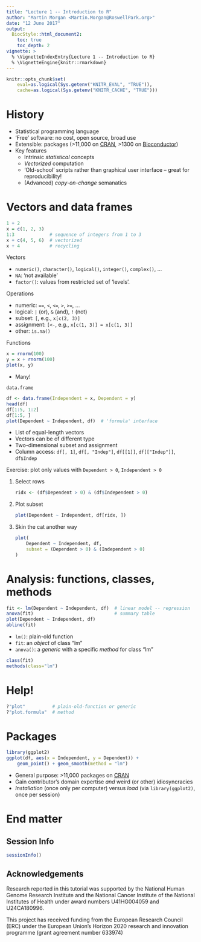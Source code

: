 ```yaml
---
title: "Lecture 1 -- Introduction to R"
author: "Martin Morgan <Martin.Morgan@RoswellPark.org>"
date: "12 June 2017"
output:
  BiocStyle::html_document2:
    toc: true
    toc_depth: 2
vignette: >
  % \VignetteIndexEntry{Lecture 1 -- Introduction to R}
  % \VignetteEngine{knitr::rmarkdown}
---
```


```r
knitr::opts_chunk$set(
    eval=as.logical(Sys.getenv("KNITR_EVAL", "TRUE")),
    cache=as.logical(Sys.getenv("KNITR_CACHE", "TRUE")))
```

# History

- Statistical programming language
- 'Free' software: no cost, open source, broad use
- Extensible: packages (>11,000 on [CRAN][], >1300 on [Bioconductor][])
- Key features
    - Intrinsic _statistical_ concepts
    - _Vectorized_ computation
    - 'Old-school' scripts rather than graphical user interface -- great
      for reproducibility!
    - (Advanced) _copy-on-change_ semanatics

# Vectors and data frames

```r
1 + 2
x = c(1, 2, 3)
1:3             # sequence of integers from 1 to 3
x + c(4, 5, 6)  # vectorized
x + 4           # recycling
```

Vectors

- `numeric()`, `character()`, `logical()`, `integer()`, `complex()`, ...
- `NA`: 'not available'
- `factor()`: values from restricted set of 'levels'.

Operations

- numeric: `==`, `<`, `<=`, `>`, `>=`, ...
- logical: `|` (or), `&` (and), `!` (not)
- subset: `[`, e.g., `x[c(2, 3)]`
- assignment: `[<-`, e.g., `x[c(1, 3)] = x[c(1, 3)]`
- other: `is.na()`

Functions

```r
x = rnorm(100)
y = x + rnorm(100)
plot(x, y)
```

- Many!

`data.frame`

```r
df <- data.frame(Independent = x, Dependent = y)
head(df)
df[1:5, 1:2]
df[1:5, ]
plot(Dependent ~ Independent, df)  # 'formula' interface
```

- List of equal-length vectors
- Vectors can be of different type
- Two-dimensional subset and assignment
- Column access: `df[, 1]`, `df[, "Indep"]`, `df[[1]]`,
  `df[["Indep"]]`, `df$Indep`
  
Exercise: plot only values with `Dependent > 0`, `Independent > 0`

1. Select rows

    ```r
    ridx <- (df$Dependent > 0) & (df$Independent > 0)
    ```

2. Plot subset

    ```r
    plot(Dependent ~ Independent, df[ridx, ])
    ```
    
3. Skin the cat another way

    ```r
    plot(
        Dependent ~ Independent, df,
        subset = (Dependent > 0) & (Independent > 0)
    )
    ```
    
# Analysis: functions, classes, methods

```r
fit <- lm(Dependent ~ Independent, df)  # linear model -- regression
anova(fit)                              # summary table
plot(Dependent ~ Independent, df)
abline(fit)
```

- `lm()`: plain-old function
- `fit`: an _object_ of class "lm"
- `anova()`: a _generic_ with a specific _method_ for class "lm"

```r
class(fit)
methods(class="lm")
```

# Help!

```r
?"plot"          # plain-old-function or generic
?"plot.formula"  # method
```

# Packages


```r
library(ggplot2)
ggplot(df, aes(x = Independent, y = Dependent)) +
    geom_point() + geom_smooth(method = "lm")
```

- General purpose: >11,000 packages on [CRAN][]
- Gain contributor's domain expertise _and_ weird (or other) idiosyncracies
- _Installation_ (once only per computer) versus _load_ (via
  `library(ggplot2)`, once per session)

[CRAN]: https://cran.r-project.org
[Bioconductor]: https://bioconductor.org


# End matter

## Session Info

```r
sessionInfo()
```

## Acknowledgements

Research reported in this tutorial was supported by the National Human
Genome Research Institute and the National Cancer Institute of the
National Institutes of Health under award numbers U41HG004059 and
U24CA180996.

This project has received funding from the European Research Council
(ERC) under the European Union's Horizon 2020 research and innovation
programme (grant agreement number 633974)
